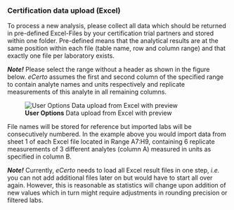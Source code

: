 ### Certification data upload (Excel)

To process a new analysis, please collect all data which should be returned in
pre-defined Excel-Files by your certification trial partners and stored within
one folder. Pre-defined means that the analytical results are at the same
position within each file (table name, row and column range) and that exactly
one file per laboratory exists.

***Note!*** 
Please select the range without a header as shown in the figure below. *eCerto*
assumes the first and second column of the specified range to contain analyte 
names and units respectively and replicate measurements of this analyte in all 
remaining columns.

![**User Options** Data upload from Excel with preview](fig/M_Modul_Dataupload.png)

File names will be stored for reference but imported labs will be consecutively 
numbered. In the example above you would import data from sheet 1 of each Excel 
file located in Range A7:H9, containing 6 replicate measurements of 3 different 
analytes (column A) measured in units as specified in column B.

***Note!*** 
Currently, *eCerto* needs to load all Excel result files in one step, *i.e.* you 
can not add additional files later on but would have to start all over again.
However, this is reasonable as statistics will change upon addition of new values 
which in turn might require adjustments in rounding precision or filtered labs.
